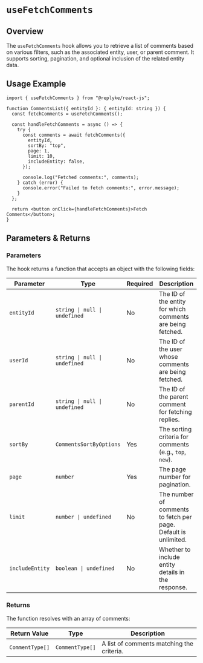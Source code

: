 # `useFetchComments`

## Overview

The `useFetchComments` hook allows you to retrieve a list of comments based on various filters, such as the associated entity, user, or parent comment. It supports sorting, pagination, and optional inclusion of the related entity data.


## Usage Example

```tsx
import { useFetchComments } from "@replyke/react-js";

function CommentsList({ entityId }: { entityId: string }) {
  const fetchComments = useFetchComments();

  const handleFetchComments = async () => {
    try {
      const comments = await fetchComments({
        entityId,
        sortBy: "top",
        page: 1,
        limit: 10,
        includeEntity: false,
      });

      console.log("Fetched comments:", comments);
    } catch (error) {
      console.error("Failed to fetch comments:", error.message);
    }
  };

  return <button onClick={handleFetchComments}>Fetch Comments</button>;
}
```


## Parameters & Returns

### Parameters

The hook returns a function that accepts an object with the following fields:

| Parameter        | Type                        | Required | Description                                                        |
|------------------|-----------------------------|----------|--------------------------------------------------------------------|
| `entityId`       | `string \| null \| undefined` | No       | The ID of the entity for which comments are being fetched.         |
| `userId`         | `string \| null \| undefined` | No       | The ID of the user whose comments are being fetched.               |
| `parentId`       | `string \| null \| undefined` | No       | The ID of the parent comment for fetching replies.                 |
| `sortBy`         | `CommentsSortByOptions`     | Yes      | The sorting criteria for comments (e.g., `top`, `new`).            |
| `page`           | `number`                   | Yes      | The page number for pagination.                                    |
| `limit`          | `number \| undefined`        | No       | The number of comments to fetch per page. Default is unlimited.    |
| `includeEntity`  | `boolean \| undefined`       | No       | Whether to include entity details in the response.                 |

### Returns

The function resolves with an array of comments:

| Return Value    | Type          | Description                              |
|-----------------|---------------|------------------------------------------|
| `CommentType[]` | `CommentType[]` | A list of comments matching the criteria. |
